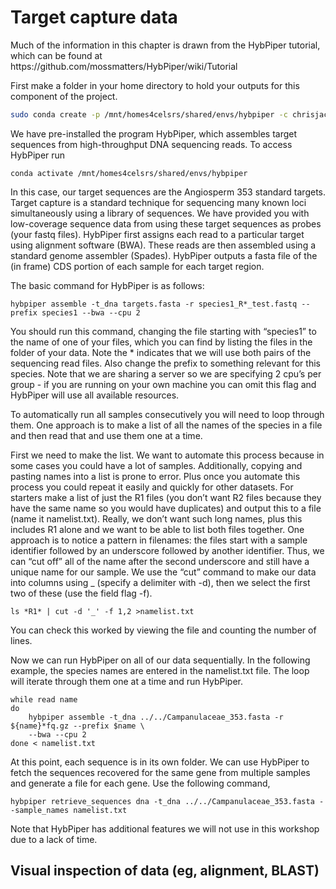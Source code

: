 # Target capture data

Much of the information in this chapter is drawn from the HybPiper tutorial, which can be found at https://github.com/mossmatters/HybPiper/wiki/Tutorial

First make a folder in your home directory to hold your outputs for this component of the project.

```bash
sudo conda create -p /mnt/homes4celsrs/shared/envs/hybpiper -c chrisjackson-pellicle hybpiper
```

We have pre-installed the program HybPiper, which assembles target sequences from high-throughput DNA sequencing reads. 
To access HybPiper run

```
conda activate /mnt/homes4celsrs/shared/envs/hybpiper
```

In this case, our target sequences are the Angiosperm 353 standard targets. 
Target capture is a standard technique for sequencing many known loci simultaneously using a library of sequences. 
We have provided you with low-coverage sequence data from using these target sequences as probes (your fastq files).
HybPiper first assigns each read to a particular target using alignment software (BWA).
These reads are then assembled using a standard genome assembler (Spades).
HybPiper outputs a fasta file of the (in frame) CDS portion of each sample for each target region.

The basic command for HybPiper is as follows:

```
hybpiper assemble -t_dna targets.fasta -r species1_R*_test.fastq --prefix species1 --bwa --cpu 2
```

You should run this command, changing the file starting with "species1" to the name of one of your files, which you can find by listing the files in the folder of your data. Note the * indicates that we will use both pairs of the sequencing read files. Also change the prefix to something relevant for this species. Note that we are sharing a server so we are specifying 2 cpu's per group - if you are running on your own machine you can omit this flag and HybPiper will use all available resources.

To automatically run all samples consecutively you will need to loop through them.
One approach is to make a list of all the names of the species in a file and then read that and use them one at a time.

First we need to make the list. We want to automate this process because in some cases you could have a lot of samples. Additionally, copying and pasting names into a list is prone to error. Plus once you automate this process you could repeat it easily and quickly for other datasets.
For starters make a list of just the R1 files (you don't want R2 files because they have the same name so you would have duplicates) and output this to a file (name it namelist.txt).
Really, we don't want such long names, plus this includes R1 alone and we want to be able to list both files together.
One approach is to notice a pattern in filenames: the files start with a sample identifier followed by an underscore followed by another identifier.
Thus, we can "cut off" all of the name after the second underscore and still have a unique name for our sample.
We use the "cut" command to make our data into columns using _ (specify a delimiter with -d), then we select the first two of these (use the field flag -f).

```
ls *R1* | cut -d '_' -f 1,2 >namelist.txt 
```

You can check this worked by viewing the file and counting the number of lines.

Now we can run HybPiper on all of our data sequentially.
In the following example, the species names are entered in the namelist.txt file.
The loop will iterate through them one at a time and run HybPiper.

```
while read name
do 
    hybpiper assemble -t_dna ../../Campanulaceae_353.fasta -r ${name}*fq.gz --prefix $name \
    --bwa --cpu 2
done < namelist.txt
```

At this point, each sequence is in its own folder.
We can use HybPiper to fetch the sequences recovered for the same gene from multiple samples and generate a file for each gene. Use the following command, 

```
hybpiper retrieve_sequences dna -t_dna ../../Campanulaceae_353.fasta --sample_names namelist.txt
```

Note that HybPiper has additional features we will not use in this workshop due to a lack of time.


## Visual inspection of data (eg, alignment, BLAST)
